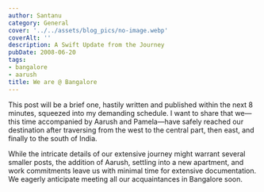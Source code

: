```yaml
---
author: Santanu
category: General
cover: '../../assets/blog_pics/no-image.webp'
coverAlt: ''
description: A Swift Update from the Journey
pubDate: 2008-06-20
tags:
- bangalore
- aarush
title: We are @ Bangalore
---
```


This post will be a brief one, hastily written and published within the next 8 minutes, squeezed into my demanding schedule. I want to share that we—this time accompanied by Aarush and Pamela—have safely reached our destination after traversing from the west to the central part, then east, and finally to the south of India.

While the intricate details of our extensive journey might warrant several smaller posts, the addition of Aarush, settling into a new apartment, and work commitments leave us with minimal time for extensive documentation. We eagerly anticipate meeting all our acquaintances in Bangalore soon.